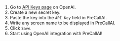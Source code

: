 
1. Go to [API Keys page](https://beta.openai.com/account/api-keys) on OpenAI.
2. Create a new secret key.
3. Paste the key into the `API Key` field in PreCallAI.
4. Write any screen name to be displayed in PreCallAI.
5. Click `Save`.
6. Start using OpenAI integration with PreCallAI!
